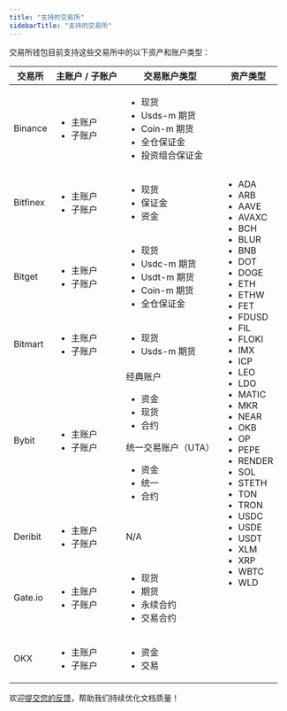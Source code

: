 ```yaml
---
title: "支持的交易所"
sidebarTitle: "支持的交易所"
---
```


交易所钱包目前支持这些交易所中的以下资产和账户类型：

<table class="four-columns">
  <thead>
    <tr>
      <th>交易所</th>
      <th>主账户 / 子账户</th>
      <th>交易账户类型</th>
      <th rowspan="8">资产类型</th>
    </tr>
  </thead>
  <tbody>
    <tr>
      <td>Binance</td>
      <td>
        <ul>
          <li>主账户</li>
          <li>子账户</li>
        </ul>
      </td>
      <td>
        <ul>
          <li>现货</li>
          <li>Usds-m 期货</li>
          <li>Coin-m 期货</li>
          <li>全仓保证金</li>
          <li>投资组合保证金</li>
        </ul>
      </td>
      <td rowspan="8">
        <ul>
          <li>ADA</li>
          <li>ARB</li>
          <li>AAVE</li>
          <li>AVAXC</li>
          <li>BCH</li>
          <li>BLUR</li>
          <li>BNB</li>
          <li>DOT</li>
          <li>DOGE</li>
          <li>ETH</li>
          <li>ETHW</li>
          <li>FET</li>
          <li>FDUSD</li>
          <li>FIL</li>
          <li>FLOKI</li>
          <li>IMX</li>
          <li>ICP</li>
          <li>LEO</li>
          <li>LDO</li>
          <li>MATIC</li>
          <li>MKR</li>
          <li>NEAR</li>
          <li>OKB</li>
          <li>OP</li>
          <li>PEPE</li>
          <li>RENDER</li>
          <li>SOL</li>
          <li>STETH</li>
          <li>TON</li>
          <li>TRON</li>
          <li>USDC</li>
          <li>USDE</li>
          <li>USDT</li>
          <li>XLM</li>
          <li>XRP</li>
          <li>WBTC</li>
          <li>WLD</li>
        </ul>
      </td>
    </tr>
    <tr>
      <td>Bitfinex</td>
      <td>
        <ul>
          <li>主账户</li>
          <li>子账户</li>
        </ul>
      </td>
      <td>
        <ul>
          <li>现货</li>
          <li>保证金</li>
          <li>资金</li>
        </ul>
      </td>
    </tr>
    <tr>
      <td>Bitget</td>
      <td>
        <ul>
          <li>主账户</li>
          <li>子账户</li>
        </ul>
      </td>
      <td>
        <ul>
          <li>现货</li>
          <li>Usdc-m 期货</li>
          <li>Usdt-m 期货</li>
          <li>Coin-m 期货</li>
          <li>全仓保证金</li>
        </ul>
      </td>
    </tr>
    <tr>
      <td>Bitmart</td>
      <td>
        <ul>
          <li>主账户</li>
          <li>子账户</li>
        </ul>
      </td>
      <td>
        <ul>
          <li>现货</li>
          <li>Usds-m 期货</li>
        </ul>
      </td>
    </tr>
    <tr>
      <td>Bybit</td>
      <td>
        <ul>
          <li>主账户</li>
          <li>子账户</li>
        </ul>
      </td>
      <td>
            经典账户
            <ul>
              <li>资金</li>
              <li>现货</li>
              <li>合约</li>
            </ul>
            统一交易账户（UTA）
            <ul>
              <li>资金</li>
              <li>统一</li>
              <li>合约</li>
            </ul>
      </td>
    </tr>
    <tr>
      <td>Deribit</td>
      <td>
        <ul>
          <li>主账户</li>
          <li>子账户</li>
        </ul>
      </td>
      <td>N/A</td>
    </tr>
    <tr>
      <td>Gate.io</td>
      <td>
        <ul>
          <li>主账户</li>
          <li>子账户</li>
        </ul>
      </td>
      <td>
        <ul>
          <li>现货</li>
          <li>期货</li>
          <li>永续合约</li>
          <li>交易合约</li>
        </ul>
      </td>
    </tr>
    <tr>
      <td>OKX</td>
      <td>
        <ul>
          <li>主账户</li>
          <li>子账户</li>
        </ul>
      </td>
      <td>
        <ul>
          <li>资金</li>
          <li>交易</li>
        </ul>
      </td>
    </tr>
  </tbody>
</table>

<Tip>欢迎[提交您的反馈](https://forms.zohopublic.com/cobo/form/DocumentFeedbackForm/formperma/QvLOhxJv1_JMsJ-1dleZ8Itb_7rzN-LtgvsDdxosoVI?referrername=manuals)，帮助我们持续优化文档质量！</Tip>